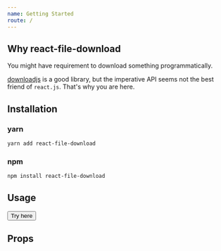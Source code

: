 ```yaml
---
name: Getting Started
route: /
---
```



## Why react-file-download

You might have requirement to download something programmatically.

[downloadjs](https://github.com/rndme/download) is a good library, but the imperative API seems not the best friend of `react.js`. That's why you are here.

## Installation

### yarn

```bash
yarn add react-file-download
```

### npm

```bash
npm install react-file-download
```

## Usage

<Playground>
  <ReactFileDownload
    url="https://leftstick.github.io/react-file-download/public/example.txt"
    responseType="blob"
    fileName="test.txt"
    fileMIMEType="text/plain"
  >
    <button>Try here</button>
  </ReactFileDownload>
</Playground>

## Props

<PropsTable of={ReactFileDownload} />
